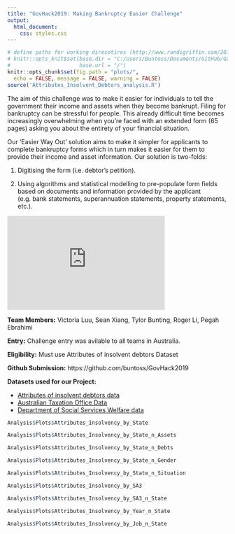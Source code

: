 ```yaml
---
title: "GovHack2019: Making Bankruptcy Easier Challenge"
output: 
  html_document:
    css: styles.css
---
```


```r
# define paths for working direcotires (http://www.randigriffin.com/2017/04/25/how-to-knit-for-mysite.html)
# knitr::opts_knit$set(base.dir = "C:/Users/Buntoss/Documents/GitHub/GovHack2019",
#                      base.url = "/")
knitr::opts_chunk$set(fig.path = "plots/",
  echo = FALSE, message = FALSE, warning = FALSE)
source('Attributes_Insolvent_Debtors_analysis.R')
```

The aim of this challenge was to make it easier for individuals to tell the government their income and assets when they become bankrupt. Filing for bankruptcy can be stressful for people. This already difficult time becomes increasingly overwhelming when you're faced with an extended form (65 pages) asking you about the entirety of your financial situation.

Our 'Easier Way Out' solution aims to make it simpler for applicants to complete bankruptcy forms which in turn makes it easier for them to provide their income and asset information. Our solution is two-folds:

1. Digitising the form (i.e. debtor's petition).

2. Using algorithms and statistical modelling to pre-populate form fields based on documents and information provided by the applicant (e.g. bank statements, superannuation statements, property statements, etc.).

<div align = "center">
<iframe width="360" height="215" src="https://www.youtube.com/embed/8UYDWFm0E4Y" frameborder="0" allow="accelerometer; autoplay; encrypted-media; gyroscope; picture-in-picture" allowfullscreen></iframe>
</div>

<b>Team Members:</b> Victoria Luu, Sean Xiang, Tylor Bunting, Roger Li, Pegah Ebrahimi

<b>Entry:</b> Challenge entry was avilable to all teams in Australia.

<b>Eligibility:</b> Must use Attributes of insolvent debtors Dataset

<b>Github Submission:</b> https://github.com/buntoss/GovHack2019

<b>Datasets used for our Project:</b> 

* <a href = "https://data.gov.au/data/dataset/attributes-of-insolvent-debtors">Attributes of insolvent debtors data</a>
* <a href = "https://data.gov.au/data/dataset/taxation-statistics-2016-17/resource/bfa7ef04-e9f2-46ff-a959-84f005dfd17b">Australian Taxation Office Data</a>
* <a href = "https://data.gov.au/dataset/ds-dga-f3b38bb0-60fb-4faa-993a-10fdef85b48c/details"> Department of Social Services Welfare data</a>

```r
Analysis$Plots$Attributes_Insolvency_by_State

```

```r
Analysis$Plots$Attributes_Insolvency_by_State_n_Assets

```

```r
Analysis$Plots$Attributes_Insolvency_by_State_n_Debts

```

```r
Analysis$Plots$Attributes_Insolvency_by_State_n_Gender

```

```r
Analysis$Plots$Attributes_Insolvency_by_State_n_Situation

```

```r
Analysis$Plots$Attributes_Insolvency_by_SA3

```

```r
Analysis$Plots$Attributes_Insolvency_by_SA3_n_State

```

```r
Analysis$Plots$Attributes_Insolvency_by_Year_n_State

```

```r
Analysis$Plots$Attributes_Insolvency_by_Job_n_State

```

